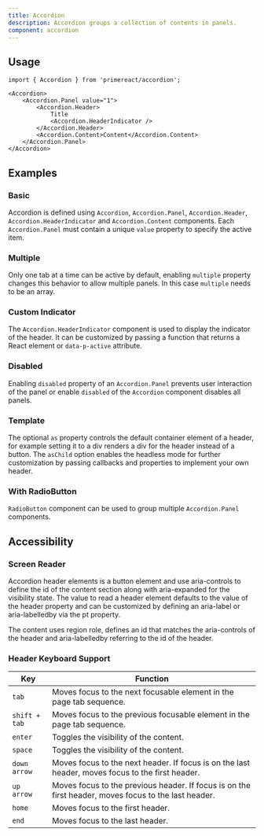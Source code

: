```yaml
---
title: Accordion
description: Accordion groups a collection of contents in panels.
component: accordion
---
```


## Usage

```tsx
import { Accordion } from 'primereact/accordion';
```

```tsx
<Accordion>
    <Accordion.Panel value="1">
        <Accordion.Header>
            Title
            <Accordion.HeaderIndicator />
        </Accordion.Header>
        <Accordion.Content>Content</Accordion.Content>
    </Accordion.Panel>
</Accordion>
```

## Examples

### Basic

Accordion is defined using `Accordion`, `Accordion.Panel`, `Accordion.Header`, `Accordion.HeaderIndicator` and `Accordion.Content` components. Each `Accordion.Panel` must contain a unique `value` property to specify the active item.

<DocDemoViewer name="accordion:basic-demo" />

### Multiple

Only one tab at a time can be active by default, enabling `multiple` property changes this behavior to allow multiple panels. In this case `multiple` needs to be an array.

<DocDemoViewer name="accordion:multiple-demo" />

### Custom Indicator

The `Accordion.HeaderIndicator` component is used to display the indicator of the header. It can be customized by passing a function that returns a React element or `data-p-active` attribute.

<DocDemoViewer name="accordion:custom-indicator-demo" />

### Disabled

Enabling `disabled` property of an `Accordion.Panel` prevents user interaction of the panel or enable `disabled` of the `Accordion` component disables all panels.

<DocDemoViewer name="accordion:disabled-demo" />

### Template

The optional `as` property controls the default container element of a header, for example setting it to a div renders a div for the header instead of a button. The `asChild` option enables the headless mode for further customization by passing callbacks and properties to implement your own header.

<DocDemoViewer name="accordion:template-demo" />

### With RadioButton

`RadioButton` component can be used to group multiple `Accordion.Panel` components.

<DocDemoViewer name="accordion:use-with-radiobutton" />

## Accessibility

### Screen Reader

Accordion header elements is a button element and use aria-controls to define the id of the content section along with aria-expanded for the visibility state. The value to read a header element defaults to the value of the header property and can be customized by defining an aria-label or aria-labelledby via the pt property.

The content uses region role, defines an id that matches the aria-controls of the header and aria-labelledby referring to the id of the header.

### Header Keyboard Support

| Key           | Function                                                                                             |
| ------------- | ---------------------------------------------------------------------------------------------------- |
| `tab`         | Moves focus to the next focusable element in the page tab sequence.                                  |
| `shift + tab` | Moves focus to the previous focusable element in the page tab sequence.                              |
| `enter`       | Toggles the visibility of the content.                                                               |
| `space`       | Toggles the visibility of the content.                                                               |
| `down arrow`  | Moves focus to the next header. If focus is on the last header, moves focus to the first header.     |
| `up arrow`    | Moves focus to the previous header. If focus is on the first header, moves focus to the last header. |
| `home`        | Moves focus to the first header.                                                                     |
| `end`         | Moves focus to the last header.                                                                      |
